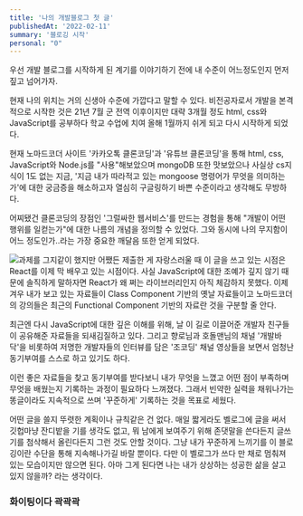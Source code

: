 ```yaml
---
title: '나의 개발블로그 첫 글'
publishedAt: '2022-02-11'
summary: '블로깅 시작'
personal: "0"
---
```


우선 개발 블로그를 시작하게 된 계기를 이야기하기 전에 내 수준이 어느정도인지 먼저 짚고 넘어가자.

현재 나의 위치는 거의 신생아 수준에 가깝다고 말할 수 있다. 비전공자로서 개발을 본격적으로 시작한 것은 21년 7월 군 전역 이후이지만 대략 3개월 정도 html, css와 JavaScript를 공부하다 학교 수업에 치여 올해 1월까지 쉬게 되고 다시 시작하게 되었다.

현재 노마드코더 사이트 '카카오톡 클론코딩'과 '유튜브 클론코딩'을 통해 html, css, JavaScript와 Node.js를 "사용"해보았으며 mongoDB 또한 맛보았으나 사실상 cs지식이 1도 없는 지금, '지금 내가 따라적고 있는 mongoose 명령어가 무엇을 의미하는가'에 대한 궁금증을 해소하고자 열심히 구글링하기 바쁜 수준이라고 생각해도 무방하다.

어찌됐건 클론코딩의 장점인 '그럴싸한 웹서비스'를 만드는 경험을 통해 "개발이 어떤 행위를 일컫는가"에 대한 나름의 개념을 정의할 수 있었다. 그와 동시에 나의 무지함이 어느 정도인가..라는 가장 중요한 깨달음 또한 얻게 되었다.

<Image
  src='/images/the-very-first-post/1.jpeg'
  alt='과제를 그지같이 했지만 어쨌든 제출한 게 자랑스러울 때'
  width={430}
  height={419}
/>
이 글을 쓰고 있는 시점은 React를 이제 막 배우고 있는 시점이다. 사실 JavaScript에
대한 조예가 깊지 않기 때문에 솔직하게 말하자면 React가 왜 쩌는 라이브러리인지 아직
체감하지 못했다. 이제 겨우 내가 보고 있는 자료들이 Class Component 기반의 옛날 자료들이고
노마드코더의 강의들은 최근의 Functional Component 기반의 자료란 것을 구분할 줄 안다.

최근엔 다시 JavaScript에 대한 깊은 이해를 위해, 날 이 길로 이끌어준 개발자 친구들이 공유해준 자료들을 되새김질하고 있다. 그리고 향로님과 호돌맨님의 채널 '개발바닥'을 비롯하여 저명한 개발자들의 인터뷰를 담은 '조코딩' 채널 영상들을 보면서 엄청난 동기부여를 스스로 하고 있기도 하다.

이런 좋은 자료들을 찾고 동기부여를 받다보니 내가 무엇을 느꼈고 어떤 점이 부족하며 무엇을 배웠는지 기록하는 과정이 필요하다 느껴졌다. 그래서 빈약한 실력을 채워나가는 똥글이라도 지속적으로 쓰며 '꾸준하게' 기록하는 것을 목표로 세웠다.

어떤 글을 쓸지 뚜렷한 계획이나 규칙같은 건 없다. 매일 짧게라도 벨로그에 글을 써서 깃헙마냥 잔디밭을 기를 생각도 없고, 뭐 남에게 보여주기 위해 존댓말을 쓴다든지 글쓰기를 첨삭해서 올린다든지 그런 것도 안할 것이다. 그냥 내가 꾸준하게 느끼기를 이 블로깅이란 수단을 통해 지속해나가길 바랄 뿐이다. 다만 이 벨로그가 쓰다 만 채로 멈춰져 있는 모습이지만 않으면 된다. 아마 그게 된다면 나는 내가 상상하는 성공한 삶을 살고 있지 않을까? 라는 생각이다.

### 화이팅이다 곽곽곽
